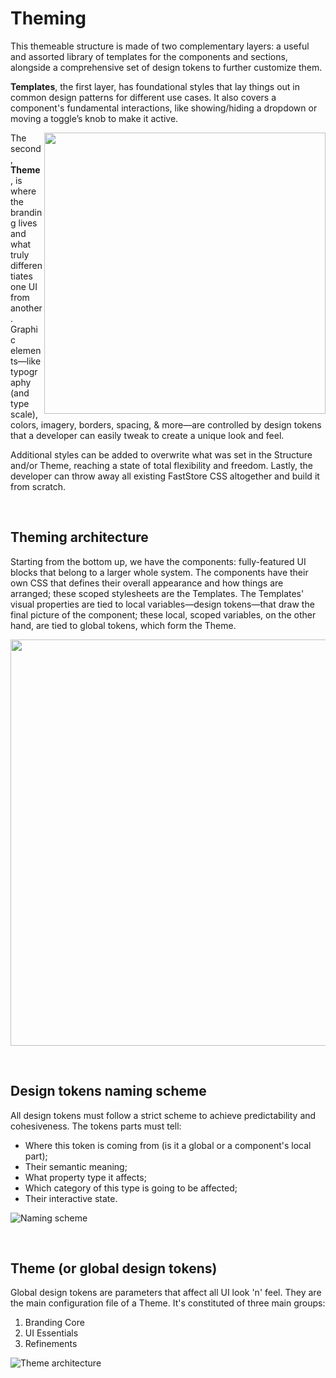 
<Meta title="Foundation/Theming" />

# Theming

This themeable structure is made of two complementary layers: a useful and assorted library of templates for the components and sections, alongside a comprehensive set of design tokens to further customize them.

**Templates**, the first layer, has foundational styles that lay things out in common design patterns for different use cases. It also covers a component's fundamental interactions, like showing/hiding a dropdown or moving a toggle’s knob to make it active.

<img
  src="https://user-images.githubusercontent.com/723163/159504019-b6380d47-8f93-47a3-b77f-0abb6aeb1ad2.png"
  width="450"
  align="right"
/>

The second, **Theme**, is where the branding lives and what truly differentiates one UI from another. Graphic elements—like typography (and type scale), colors, imagery, borders, spacing, & more—are controlled by design tokens that a developer can easily tweak to create a unique look and feel.

Additional styles can be added to overwrite what was set in the Structure and/or Theme, reaching a state of total flexibility and freedom. Lastly, the developer can throw away all existing FastStore CSS altogether and build it from scratch.

<br />

## Theming architecture

Starting from the bottom up, we have the components: fully-featured UI blocks that belong to a larger whole system. The components have their own CSS that defines their overall appearance and how things are arranged; these scoped stylesheets are the Templates. The Templates' visual properties are tied to local variables—design tokens—that draw the final picture of the component; these local, scoped variables, on the other hand, are tied to global tokens, which form the Theme.

<img
  src="https://user-images.githubusercontent.com/723163/159509122-7e39c20f-d1a6-4449-bf22-e77e91692316.png"
  width="650"
  align="center"
/>

<br />

## Design tokens naming scheme

All design tokens must follow a strict scheme to achieve predictability and cohesiveness. The tokens parts must tell:

- Where this token is coming from (is it a global or a component's local part);
- Their semantic meaning;
- What property type it affects;
- Which category of this type is going to be affected;
- Their interactive state.

![Naming scheme](https://user-images.githubusercontent.com/723163/159535015-25c1caa9-6f44-476f-ba7b-f530066b6c98.png)

<br />

## Theme (or global design tokens)

Global design tokens are parameters that affect all UI look 'n' feel. They are the main configuration file of a Theme. It's constituted of three main groups:

1. Branding Core
2. UI Essentials
3. Refinements

![Theme architecture](https://user-images.githubusercontent.com/723163/159511583-ea1868d5-1262-4a3e-a06c-d807ed88c79c.png)
